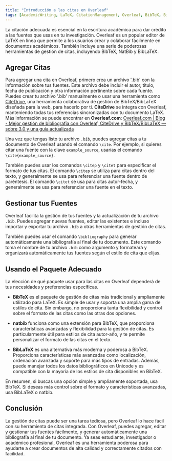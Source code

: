 ```yaml
---
title: "Introducción a las citas en Overleaf"
tags: [AcademicWriting, LaTeX, CitationManagement, Overleaf, BibTeX, BibLaTeX, natbib, Zotero, Mendeley, Research, WritingTips, Academia, ScholarlyWriting, References]
---
```



La citación adecuada es esencial en la escritura académica para dar crédito a las fuentes que usas en tu investigación. Overleaf es un popular editor de LaTeX en línea que permite a los usuarios crear y colaborar fácilmente en documentos académicos. También incluye una serie de poderosas herramientas de gestión de citas, incluyendo BibTeX, NatBib y BibLaTeX.


<CiteDrive /> 

## Agregar Citas

Para agregar una cita en Overleaf, primero crea un archivo '.bib' con la información sobre tus fuentes. Este archivo debe incluir el autor, título, fecha de publicación y otra información pertinente sobre cada fuente. Puedes crear tu archivo '.bib' manualmente o usar una herramienta como [CiteDrive](https://www.citedrive.com/), una herramienta colaborativa de gestión de BibTeX/BibLaTeX diseñada para la web, para hacerlo por ti. **CiteDrive** se integra con Overleaf, manteniendo todas tus referencias sincronizadas con tu documento LaTeX. Más información se puede encontrar en **Overleaf.com**: 
[Overleaf.com | Blog - Mejor gestión de bibliografía con Overleaf, CiteDrive y BibTeX/BibLaTeX — sobre 3.0 y una guía actualizada](https://www.overleaf.com/blog/better-bibliography-management-with-overleaf-citedrive-and-bibtex-biblatex)

Una vez que tengas listo tu archivo `.bib`, puedes agregar citas a tu documento de Overleaf usando el comando `\cite`. Por ejemplo, si quieres citar una fuente con la clave `example_source`, usarías el comando `\cite{example_source}`.

También puedes usar los comandos `\citep` y `\citet` para especificar el formato de tus citas. El comando `\citep` se utiliza para citas dentro del texto, y generalmente se usa para referenciar una fuente dentro de paréntesis. El comando `\citet` se usa para citas autor-fecha, y generalmente se usa para referenciar una fuente en el texto.

## Gestionar tus Fuentes

Overleaf facilita la gestión de tus fuentes y la actualización de tu archivo `.bib`. Puedes agregar nuevas fuentes, editar las existentes e incluso importar y exportar tu archivo `.bib` a otras herramientas de gestión de citas.

También puedes usar el comando `\bibliography` para generar automáticamente una bibliografía al final de tu documento. Este comando toma el nombre de tu archivo `.bib` como argumento y formateará y organizará automáticamente tus fuentes según el estilo de cita que elijas.

## Usando el Paquete Adecuado

La elección de qué paquete usar para las citas en Overleaf dependerá de tus necesidades y preferencias específicas.

- **BibTeX** es el paquete de gestión de citas más tradicional y ampliamente utilizado para LaTeX. Es simple de usar y soporta una amplia gama de estilos de cita. Sin embargo, no proporciona tanta flexibilidad y control sobre el formato de las citas como las otras dos opciones.

- **natbib** funciona como una extensión para BibTeX, que proporciona características avanzadas y flexibilidad para la gestión de citas. Es particularmente útil para estilos de cita autor-año, y te permite personalizar el formato de las citas en el texto.

- **BibLaTeX** es una alternativa más moderna y poderosa a BibTeX. Proporciona características más avanzadas como localización, ordenación avanzada y soporte para más tipos de entradas. Además, puede manejar todos los datos bibliográficos en Unicode y es compatible con la mayoría de los estilos de cita disponibles en BibTeX.

En resumen, si buscas una opción simple y ampliamente soportada, usa BibTeX. Si deseas más control sobre el formato y características avanzadas, usa BibLaTeX o natbib.

## Conclusión

La gestión de citas puede ser una tarea tediosa, pero Overleaf lo hace fácil con su herramienta de citas integrada. Con Overleaf, puedes agregar, editar y gestionar tus fuentes fácilmente, y generar automáticamente una bibliografía al final de tu documento. Ya seas estudiante, investigador o académico profesional, Overleaf es una herramienta poderosa para ayudarte a crear documentos de alta calidad y correctamente citados con facilidad.
